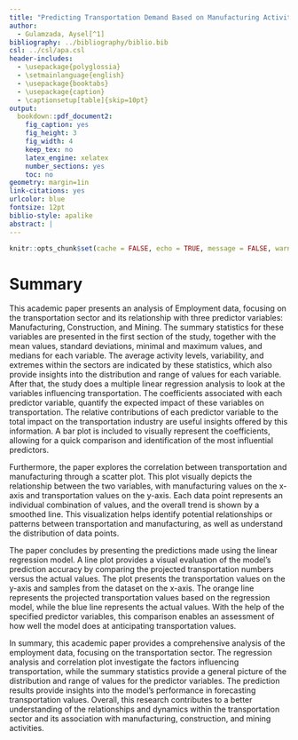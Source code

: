 ```yaml
---
title: "Predicting Transportation Demand Based on Manufacturing Activity"
author: 
  - Gulamzada, Aysel[^1]
bibliography: ../bibliography/biblio.bib
csl: ../csl/apa.csl
header-includes:
  - \usepackage{polyglossia}
  - \setmainlanguage{english}
  - \usepackage{booktabs}
  - \usepackage{caption} 
  - \captionsetup[table]{skip=10pt}
output:
  bookdown::pdf_document2:
    fig_caption: yes
    fig_height: 3
    fig_width: 4
    keep_tex: no
    latex_engine: xelatex
    number_sections: yes
    toc: no
geometry: margin=1in
link-citations: yes
urlcolor: blue
fontsize: 12pt
biblio-style: apalike
abstract: |
---
```

```r
knitr::opts_chunk$set(cache = FALSE, echo = TRUE, message = FALSE, warning = FALSE)
```

<!-- ======================================================================= -->
<!-- ============================== FOOTNOTES ============================== -->
<!-- ======================================================================= -->
[^1]: 21080060, [Github Repo](https://github.com/ayselgulamzada/21080060)


# Summary

This academic paper presents an analysis of Employment data, focusing on the transportation sector and its relationship with three predictor variables: Manufacturing, Construction, and Mining. The summary statistics for these variables are presented in the first section of the study, together with the mean values, standard deviations, minimal and maximum values, and medians for each variable. The average activity levels, variability, and extremes within the sectors are indicated by these statistics, which also provide insights into the distribution and range of values for each variable.
After that, the study does a multiple linear regression analysis to look at the variables influencing transportation. The coefficients associated with each predictor variable, quantify the expected impact of these variables on transportation. The relative contributions of each predictor variable to the total impact on the transportation industry are useful insights offered by this information. A bar plot is included to visually represent the coefficients, allowing for a quick comparison and identification of the most influential predictors.

Furthermore, the paper explores the correlation between transportation and manufacturing through a scatter plot. This plot visually depicts the relationship between the two variables, with manufacturing values on the x-axis and transportation values on the y-axis. Each data point represents an individual combination of values, and the overall trend is shown by a smoothed line. This visualization helps identify potential relationships or patterns between transportation and manufacturing, as well as understand the distribution of data points.

The paper concludes by presenting the predictions made using the linear regression model. A line plot provides a visual evaluation of the model's prediction accuracy by comparing the projected transportation numbers versus the actual values. The plot presents the transportation values on the y-axis and samples from the dataset on the x-axis. The orange line represents the projected transportation values based on the regression model, while the blue line represents the actual values. With the help of the specified predictor variables, this comparison enables an assessment of how well the model does at anticipating transportation values.

In summary, this academic paper provides a comprehensive analysis of the employment data, focusing on the transportation sector. The regression analysis and correlation plot investigate the factors influencing transportation, while the summary statistics provide a general picture of the distribution and range of values for the predictor variables. The prediction results provide insights into the model's performance in forecasting transportation values. Overall, this research contributes to a better understanding of the relationships and dynamics within the transportation sector and its association with manufacturing, construction, and mining activities.










